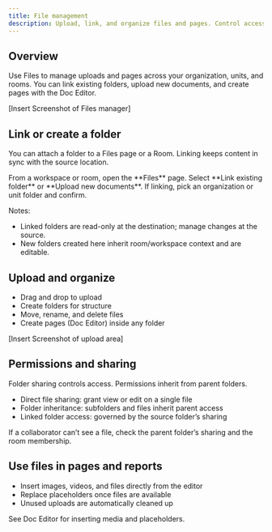 ```yaml
---
title: File management
description: Upload, link, and organize files and pages. Control access with folder sharing and use files across Rooms, Pages, and Reports.
---
```



## Overview

Use Files to manage uploads and pages across your organization, units, and rooms. You can link existing folders, upload new documents, and create pages with the Doc Editor.

<DevOnly>[Insert Screenshot of Files manager]</DevOnly>

## Link or create a folder

You can attach a folder to a Files page or a Room. Linking keeps content in sync with the source location.

<Steps>
  <Step title="Open Files">From a workspace or room, open the **Files** page.</Step>
  <Step title="Choose folder">Select **Link existing folder** or **Upload new documents**.</Step>
  <Step title="Confirm">If linking, pick an organization or unit folder and confirm.</Step>
</Steps>

Notes:

- Linked folders are read-only at the destination; manage changes at the source.
- New folders created here inherit room/workspace context and are editable.

## Upload and organize

- Drag and drop to upload
- Create folders for structure
- Move, rename, and delete files
- Create pages (Doc Editor) inside any folder

<DevOnly>[Insert Screenshot of upload area]</DevOnly>

## Permissions and sharing

Folder sharing controls access. Permissions inherit from parent folders.

- Direct file sharing: grant view or edit on a single file
- Folder inheritance: subfolders and files inherit parent access
- Linked folder access: governed by the source folder’s sharing

If a collaborator can’t see a file, check the parent folder’s sharing and the room membership.

## Use files in pages and reports

- Insert images, videos, and files directly from the editor
- Replace placeholders once files are available
- Unused uploads are automatically cleaned up

See Doc Editor for inserting media and placeholders.

